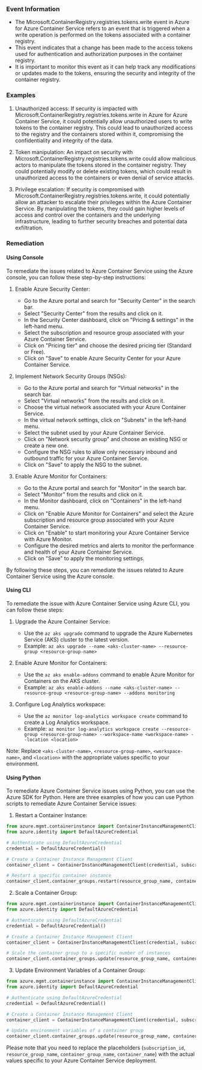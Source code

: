 
### Event Information

- The Microsoft.ContainerRegistry.registries.tokens.write event in Azure for Azure Container Service refers to an event that is triggered when a write operation is performed on the tokens associated with a container registry.
- This event indicates that a change has been made to the access tokens used for authentication and authorization purposes in the container registry.
- It is important to monitor this event as it can help track any modifications or updates made to the tokens, ensuring the security and integrity of the container registry.


### Examples

1. Unauthorized access: If security is impacted with Microsoft.ContainerRegistry.registries.tokens.write in Azure for Azure Container Service, it could potentially allow unauthorized users to write tokens to the container registry. This could lead to unauthorized access to the registry and the containers stored within it, compromising the confidentiality and integrity of the data.

2. Token manipulation: An impact on security with Microsoft.ContainerRegistry.registries.tokens.write could allow malicious actors to manipulate the tokens stored in the container registry. They could potentially modify or delete existing tokens, which could result in unauthorized access to the containers or even denial of service attacks.

3. Privilege escalation: If security is compromised with Microsoft.ContainerRegistry.registries.tokens.write, it could potentially allow an attacker to escalate their privileges within the Azure Container Service. By manipulating the tokens, they could gain higher levels of access and control over the containers and the underlying infrastructure, leading to further security breaches and potential data exfiltration.

### Remediation

#### Using Console

To remediate the issues related to Azure Container Service using the Azure console, you can follow these step-by-step instructions:

1. Enable Azure Security Center:
   - Go to the Azure portal and search for "Security Center" in the search bar.
   - Select "Security Center" from the results and click on it.
   - In the Security Center dashboard, click on "Pricing & settings" in the left-hand menu.
   - Select the subscription and resource group associated with your Azure Container Service.
   - Click on "Pricing tier" and choose the desired pricing tier (Standard or Free).
   - Click on "Save" to enable Azure Security Center for your Azure Container Service.

2. Implement Network Security Groups (NSGs):
   - Go to the Azure portal and search for "Virtual networks" in the search bar.
   - Select "Virtual networks" from the results and click on it.
   - Choose the virtual network associated with your Azure Container Service.
   - In the virtual network settings, click on "Subnets" in the left-hand menu.
   - Select the subnet used by your Azure Container Service.
   - Click on "Network security group" and choose an existing NSG or create a new one.
   - Configure the NSG rules to allow only necessary inbound and outbound traffic for your Azure Container Service.
   - Click on "Save" to apply the NSG to the subnet.

3. Enable Azure Monitor for Containers:
   - Go to the Azure portal and search for "Monitor" in the search bar.
   - Select "Monitor" from the results and click on it.
   - In the Monitor dashboard, click on "Containers" in the left-hand menu.
   - Click on "Enable Azure Monitor for Containers" and select the Azure subscription and resource group associated with your Azure Container Service.
   - Click on "Enable" to start monitoring your Azure Container Service with Azure Monitor.
   - Configure the desired metrics and alerts to monitor the performance and health of your Azure Container Service.
   - Click on "Save" to apply the monitoring settings.

By following these steps, you can remediate the issues related to Azure Container Service using the Azure console.

#### Using CLI

To remediate the issue with Azure Container Service using Azure CLI, you can follow these steps:

1. Upgrade the Azure Container Service: 
   - Use the `az aks upgrade` command to upgrade the Azure Kubernetes Service (AKS) cluster to the latest version.
   - Example: `az aks upgrade --name <aks-cluster-name> --resource-group <resource-group-name>`

2. Enable Azure Monitor for Containers:
   - Use the `az aks enable-addons` command to enable Azure Monitor for Containers on the AKS cluster.
   - Example: `az aks enable-addons --name <aks-cluster-name> --resource-group <resource-group-name> --addons monitoring`

3. Configure Log Analytics workspace:
   - Use the `az monitor log-analytics workspace create` command to create a Log Analytics workspace.
   - Example: `az monitor log-analytics workspace create --resource-group <resource-group-name> --workspace-name <workspace-name> --location <location>`

Note: Replace `<aks-cluster-name>`, `<resource-group-name>`, `<workspace-name>`, and `<location>` with the appropriate values specific to your environment.

#### Using Python

To remediate Azure Container Service issues using Python, you can use the Azure SDK for Python. Here are three examples of how you can use Python scripts to remediate Azure Container Service issues:

1. Restart a Container Instance:
```python
from azure.mgmt.containerinstance import ContainerInstanceManagementClient
from azure.identity import DefaultAzureCredential

# Authenticate using DefaultAzureCredential
credential = DefaultAzureCredential()

# Create a Container Instance Management Client
container_client = ContainerInstanceManagementClient(credential, subscription_id)

# Restart a specific container instance
container_client.container_groups.restart(resource_group_name, container_group_name, container_name)
```

2. Scale a Container Group:
```python
from azure.mgmt.containerinstance import ContainerInstanceManagementClient
from azure.identity import DefaultAzureCredential

# Authenticate using DefaultAzureCredential
credential = DefaultAzureCredential()

# Create a Container Instance Management Client
container_client = ContainerInstanceManagementClient(credential, subscription_id)

# Scale the container group to a specific number of instances
container_client.container_groups.update(resource_group_name, container_group_name, {'containers': [{'name': container_name}], 'os_type': 'Linux', 'restart_policy': 'Always', 'instance_count': 3})
```

3. Update Environment Variables of a Container Group:
```python
from azure.mgmt.containerinstance import ContainerInstanceManagementClient
from azure.identity import DefaultAzureCredential

# Authenticate using DefaultAzureCredential
credential = DefaultAzureCredential()

# Create a Container Instance Management Client
container_client = ContainerInstanceManagementClient(credential, subscription_id)

# Update environment variables of a container group
container_client.container_groups.update(resource_group_name, container_group_name, {'containers': [{'name': container_name, 'environment_variables': [{'name': 'VAR_NAME', 'value': 'VAR_VALUE'}]}]})
```

Please note that you need to replace the placeholders (`subscription_id`, `resource_group_name`, `container_group_name`, `container_name`) with the actual values specific to your Azure Container Service deployment.

